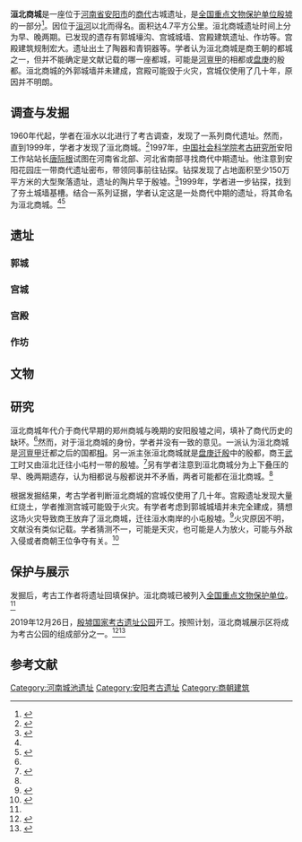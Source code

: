 {{文物保护单位
|级别 = 全国
|名称 = 殷墟
|子项 = 洹北商城
|图片 = <!-- 使用图片 -->
|图片大小 = <!-- 图片大小，以px表示 -->
|说明 = <!-- 图片说明 -->
|省名 = <!-- 省级文物保护单位所在的省、自治区、直辖市名称。全国重点文物保护单位不要填 -->
|市/县名 = <!-- 市县级文物保护单位所在市县的名称，全国重点和省级不要填 -->
|所在 = [[河南省|河南省]][[安阳市|安阳市]]
|分类 = 古遗址
|时代 = [[商朝|商]]
|编号 = 1-0142-1-007
|登录 = 1961年
|坐标 = <!-- 请在此使用{{coord}}模板。如果该坐标为文章主要描述的位置，请使用 |display=inline,title 参数。请优先在模板外使用 {{coord|...|...|display=title}} -->
}}
'''洹北商城'''是一座位于[[河南省|河南省]][[安阳市|安阳市]]的[[商代|商代]]古城遗址，是[[全国重点文物保护单位|全国重点文物保护单位]][[殷墟|殷墟]]的一部分<ref>{{Cite news |url=http://www.haww.gov.cn/sitesources/hnwwj/page_pc/wbzx/mtgz/article5548a65b46bb4f3385fcb78099109e8a.html |title=《河南文物之窗》——殷墟 |date=2020-06-03 |work=河南新闻广播 |via=河南省文物局 |accessdate=2020-08-29}}</ref>。因位于[[洹河|洹河]]以北而得名。面积达4.7平方公里。洹北商城遗址时间上分为早、晚两期。已发现的遗存有郭城壕沟、宫城城墙、宫殿建筑遗址、作坊等。宫殿建筑规制宏大。遗址出土了陶器和青铜器等。学者认为洹北商城是商王朝的都城之一，但并不能确定是文献记载的哪一座都城，可能是[[河亶甲|河亶甲]]的相都或[[盘庚|盘庚]]的殷都。洹北商城的外郭城墙并未建成，宫殿可能毁于火灾，宫城仅使用了几十年，原因并不明朗。

== 调查与发掘 ==
1960年代起，学者在洹水以北进行了考古调查，发现了一系列商代遗址。然而，直到1999年，学者才发现了洹北商城。<ref name="cctv">{{Cite news |url=http://www.cctv.com/news/entertainment/20020816/194.html |title=【考古】洹北发现商代庞大宫殿群 填补了早、晚商文化缺环 |date=2002-08-16 |work=文汇报 |via=央视网 |accessdate=2020-08-29 |archive-date=2003-09-25 |archive-url=https://web.archive.org/web/20030925225312/http://www.cctv.com/news/entertainment/20020816/194.html |dead-url=no }}</ref>1997年，[[中国社会科学院考古研究所|中国社会科学院考古研究所]]安阳工作站站长[[唐际根|唐际根]]试图在河南省北部、河北省南部寻找商代中期遗址。他注意到安阳花园庄一带商代遗址密布，带领同事前往钻探。钻探发现了占地面积至少150万平方米的大型聚落遗址，遗址的陶片早于殷墟。<ref name="sscp">{{Cite news |url=http://sscp.cssn.cn/xkpd/djbd_20143/djbdnr/201508/t20150814_2119565.html |title=洹北商城：大火烧毁的“伤心地” |date=2015-08-14 |work=中国社会科学报 |publisher=中国社会科学杂志社 |accessdate=2020-08-29}}</ref>1999年，学者进一步钻探，找到了夯土城墙基槽。结合一系列证据，学者认定这是一处商代中期的遗址，将其命名为洹北商城。<ref name="cctv" /><ref name="SSNiu">{{cite journal |author1=牛世山 |title=从洹北商城到殷墟商邑:城市规划与建设的嬗变 |journal=中原文物 |date=2018 |issue=5 |page=49-56 |url=https://k.sina.cn/article_2145932192_7fe853a001900da1p.html}}</ref>

== 遗址 ==
=== 郭城 ===
=== 宫城 ===
=== 宫殿 ===
=== 作坊 ===
== 文物 ==

== 研究 ==
洹北商城年代介于商代早期的郑州商城与晚期的安阳殷墟之间，填补了商代历史的缺环。<ref name="cctv" />然而，对于洹北商城的身份，学者并没有一致的意见。一派认为洹北商城是[[河亶甲|河亶甲]]迁都之后的国都[[相_(商朝)|相]]。另一派主张洹北商城就是[[盘庚迁殷|盘庚迁殷]]中的殷都，商王[[武丁|武丁]]时又由洹北迁往小屯村一带的殷墟。<ref name="WangZZ">{{cite journal |author1=王震中 |title=“中商文化”概念的意义及其相关问题 |journal=考古与文物 |date=2006 |issue=1 |page=44-49 |url=http://www.xianqin.org/xr_html/articles/kychg/480.html |accessdate=2020-08-29 |archive-date=2010-09-02 |archive-url=https://web.archive.org/web/20100902060340/http://www.xianqin.org/xr_html/articles/kychg/480.html |dead-url=no }}</ref>另有学者注意到洹北商城分为上下叠压的早、晚两期遗存，认为相都说与殷都说并不矛盾，两者可能都在洹北商城。<ref name="SSNiu" />

根据发掘结果，考古学者判断洹北商城的宫城仅使用了几十年。宫殿遗址发现大量红烧土，学者推测宫城可能毁于火灾。有学者考虑到郭城城墙并未完全建成，猜想这场火灾导致商王放弃了洹北商城，迁往洹水南岸的小屯殷墟。<ref name="sihey">{{Cite news |url=http://www.chinanews.com/cul/2012/05-18/3898846.shtml |title=揭秘最早“四合院”遗址：规模宏大或毁于大火 |via=中新网 |date=2012-05-18 |work=河南日报 |accessdate=2020-08-30 |archive-date=2012-05-27 |archive-url=https://web.archive.org/web/20120527064526/http://www.chinanews.com/cul/2012/05-18/3898846.shtml |dead-url=no }}</ref>火灾原因不明，文献没有类似记载。学者猜测不一，可能是天灾，也可能是人为放火，可能与外敌入侵或者商朝王位争夺有关。<ref>{{Cite news |url=http://hn.cnr.cn/wh/200811/t20081111_505148081.html |title=河南洹北商城解开并带来诸多千古之谜 |date=2008-11-11 |work=新华网 |via=中广网 |accessdate=2020-08-30}}</ref>

== 保护与展示 ==
发掘后，考古工作者将遗址回填保护。洹北商城已被列入[[全国重点文物保护单位|全国重点文物保护单位]]。<ref name="sihey" />

2019年12月26日，[[殷墟国家考古遗址公园|殷墟国家考古遗址公园]]开工。按照计划，洹北商城展示区将成为考古公园的组成部分之一。<ref>{{Cite news |url=http://www.xinhuanet.com/2020-01/01/c_1125412402.htm |title=殷墟国家考古遗址公园开建 呈现3000年前殷商都邑布局 |date=2020-01-01 |work=新华网 |accessdate=2020-08-30 |archive-date=2020-08-07 |archive-url=https://web.archive.org/web/20200807084153/http://www.xinhuanet.com/2020-01/01/c_1125412402.htm |dead-url=no }}</ref><ref>{{Cite news |url=http://www.ha.xinhuanet.com/news/2019-12/27/c_1125393749.htm |title=殷墟国家考古遗址公园开建 |via=新华网 |date=2019-12-27 |work=河南日报 |accessdate=2020-08-30 |archive-date=2019-12-28 |archive-url=https://web.archive.org/web/20191228222805/http://www.ha.xinhuanet.com/news/2019-12/27/c_1125393749.htm |dead-url=no }}</ref>

==参考文献==
{{reflist}}

{{中国都城}}
{{河南全国重点文物保护单位}}
{{Neolithic cultures of China}}

[[Category:河南城池遗址|Category:河南城池遗址]]
[[Category:安阳考古遗址|Category:安阳考古遗址]]
[[Category:商朝建筑|Category:商朝建筑]]